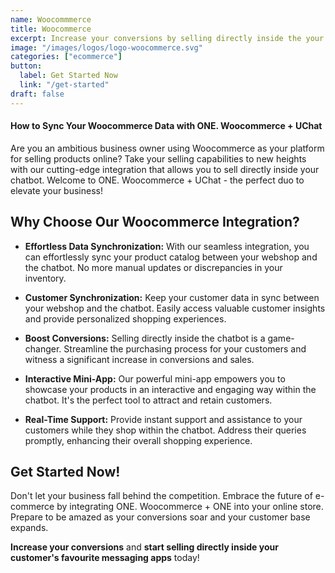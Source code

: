 ```yaml
---
name: Woocommmerce
title: Woocommerce
excerpt: Increase your conversions by selling directly inside the your customer's favourite messaging apps.
image: "/images/logos/logo-woocommerce.svg"
categories: ["ecommerce"]
button:
  label: Get Started Now
  link: "/get-started"
draft: false
---
```


#### How to Sync Your Woocommerce Data with ONE. Woocommerce + UChat

Are you an ambitious business owner using Woocommerce as your platform for selling products online? Take your selling capabilities to new heights with our cutting-edge integration that allows you to sell directly inside your chatbot. Welcome to ONE. Woocommerce + UChat - the perfect duo to elevate your business!

## **Why Choose Our Woocommerce Integration?**

- **Effortless Data Synchronization:** With our seamless integration, you can effortlessly sync your product catalog between your webshop and the chatbot. No more manual updates or discrepancies in your inventory.

- **Customer Synchronization:** Keep your customer data in sync between your webshop and the chatbot. Easily access valuable customer insights and provide personalized shopping experiences.

- **Boost Conversions:** Selling directly inside the chatbot is a game-changer. Streamline the purchasing process for your customers and witness a significant increase in conversions and sales.

- **Interactive Mini-App:** Our powerful mini-app empowers you to showcase your products in an interactive and engaging way within the chatbot. It's the perfect tool to attract and retain customers.

- **Real-Time Support:** Provide instant support and assistance to your customers while they shop within the chatbot. Address their queries promptly, enhancing their overall shopping experience.

## **Get Started Now!**

Don't let your business fall behind the competition. Embrace the future of e-commerce by integrating ONE. Woocommerce + ONE into your online store. Prepare to be amazed as your conversions soar and your customer base expands.

**Increase your conversions** and **start selling directly inside your customer's favourite messaging apps** today!